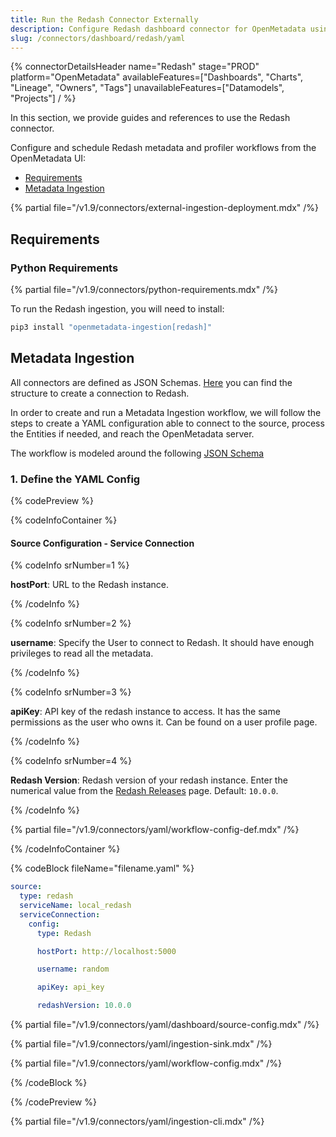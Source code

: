 ```yaml
---
title: Run the Redash Connector Externally
description: Configure Redash dashboard connector for OpenMetadata using YAML. Step-by-step setup guide with examples to integrate your Redash dashboards seamlessly.
slug: /connectors/dashboard/redash/yaml
---
```



{% connectorDetailsHeader
  name="Redash"
  stage="PROD"
  platform="OpenMetadata"
  availableFeatures=["Dashboards", "Charts", "Lineage", "Owners", "Tags"]
  unavailableFeatures=["Datamodels", "Projects"]
/ %}

In this section, we provide guides and references to use the Redash connector.

Configure and schedule Redash metadata and profiler workflows from the OpenMetadata UI:

- [Requirements](#requirements)
- [Metadata Ingestion](#metadata-ingestion)

{% partial file="/v1.9/connectors/external-ingestion-deployment.mdx" /%}

## Requirements

### Python Requirements

{% partial file="/v1.9/connectors/python-requirements.mdx" /%}

To run the Redash ingestion, you will need to install:

```bash
pip3 install "openmetadata-ingestion[redash]"
```

## Metadata Ingestion

All connectors are defined as JSON Schemas.
[Here](https://github.com/open-metadata/OpenMetadata/blob/main/openmetadata-spec/src/main/resources/json/schema/entity/services/connections/dashboard/redashConnection.json)
you can find the structure to create a connection to Redash.

In order to create and run a Metadata Ingestion workflow, we will follow
the steps to create a YAML configuration able to connect to the source,
process the Entities if needed, and reach the OpenMetadata server.

The workflow is modeled around the following
[JSON Schema](https://github.com/open-metadata/OpenMetadata/blob/main/openmetadata-spec/src/main/resources/json/schema/metadataIngestion/workflow.json)

### 1. Define the YAML Config

{% codePreview %}

{% codeInfoContainer %}

#### Source Configuration - Service Connection

{% codeInfo srNumber=1 %}

**hostPort**: URL to the Redash instance.

{% /codeInfo %}

{% codeInfo srNumber=2 %}

**username**: Specify the User to connect to Redash. It should have enough privileges to read all the metadata.

{% /codeInfo %}

{% codeInfo srNumber=3 %}

**apiKey**: API key of the redash instance to access. It has the same permissions as the user who owns it.
Can be found on a user profile page.

{% /codeInfo %}

{% codeInfo srNumber=4 %}

**Redash Version**: Redash version of your redash instance. Enter the numerical value from the [Redash Releases](https://github.com/getredash/redash/releases) page. Default: `10.0.0`.

{% /codeInfo %}

<SourceConfigDef />

<IngestionSinkDef />

{% partial file="/v1.9/connectors/yaml/workflow-config-def.mdx" /%}

{% /codeInfoContainer %}

{% codeBlock fileName="filename.yaml" %}

```yaml {% isCodeBlock=true %}
source:
  type: redash
  serviceName: local_redash
  serviceConnection:
    config:
      type: Redash
```
```yaml {% srNumber=1 %}
      hostPort: http://localhost:5000
```
```yaml {% srNumber=2 %}
      username: random
```
```yaml {% srNumber=3 %}
      apiKey: api_key
```
```yaml {% srNumber=4 %}
      redashVersion: 10.0.0
```

{% partial file="/v1.9/connectors/yaml/dashboard/source-config.mdx" /%}

{% partial file="/v1.9/connectors/yaml/ingestion-sink.mdx" /%}

{% partial file="/v1.9/connectors/yaml/workflow-config.mdx" /%}

{% /codeBlock %}

{% /codePreview %}

{% partial file="/v1.9/connectors/yaml/ingestion-cli.mdx" /%}
